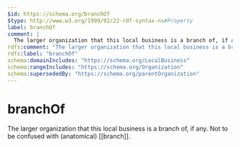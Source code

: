 ```yaml
---
$id: https://schema.org/branchOf
$type: http://www.w3.org/1999/02/22-rdf-syntax-ns#Property
label: branchOf
comment: |
  The larger organization that this local business is a branch of, if any. Not to be confused with (anatomical) [[branch]].
rdfs:comment: "The larger organization that this local business is a branch of, if any. Not to be confused with (anatomical) [[branch]]."
rdfs:label: "branchOf"
schema:domainIncludes: "https://schema.org/LocalBusiness"
schema:rangeIncludes: "https://schema.org/Organization"
schema:supersededBy: "https://schema.org/parentOrganization"
---
```


# branchOf

The larger organization that this local business is a branch of, if any. Not to be confused with (anatomical) [[branch]].

